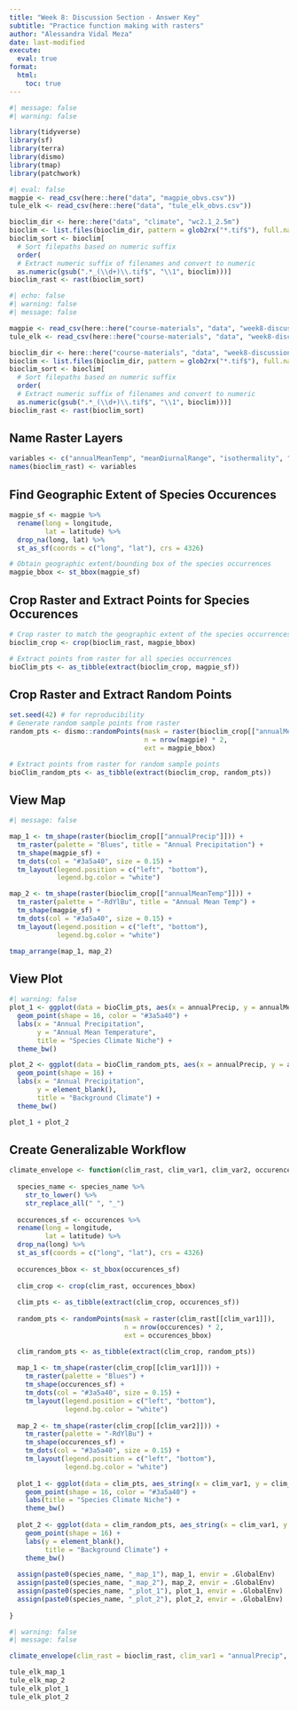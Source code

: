 ```yaml
---
title: "Week 8: Discussion Section - Answer Key"
subtitle: "Practice function making with rasters"
author: "Alessandra Vidal Meza"
date: last-modified
execute: 
  eval: true
format:
  html:
    toc: true
---
```


```r
#| message: false
#| warning: false

library(tidyverse)
library(sf)
library(terra)
library(dismo)
library(tmap)
library(patchwork)
```

```r
#| eval: false
magpie <- read_csv(here::here("data", "magpie_obvs.csv"))
tule_elk <- read_csv(here::here("data", "tule_elk_obvs.csv"))

bioclim_dir <- here::here("data", "climate", "wc2.1_2.5m")
bioclim <- list.files(bioclim_dir, pattern = glob2rx("*.tif$"), full.names = TRUE)
bioclim_sort <- bioclim[
  # Sort filepaths based on numeric suffix
  order(
  # Extract numeric suffix of filenames and convert to numeric
  as.numeric(gsub(".*_(\\d+)\\.tif$", "\\1", bioclim)))]
bioclim_rast <- rast(bioclim_sort)
```

```r
#| echo: false
#| warning: false
#| message: false

magpie <- read_csv(here::here("course-materials", "data", "week8-discussion", "magpie_obvs.csv"))
tule_elk <- read_csv(here::here("course-materials", "data", "week8-discussion", "tule_elk_obvs.csv"))

bioclim_dir <- here::here("course-materials", "data", "week8-discussion", "climate", "wc2.1_2.5m")
bioclim <- list.files(bioclim_dir, pattern = glob2rx("*.tif$"), full.names = TRUE)
bioclim_sort <- bioclim[
  # Sort filepaths based on numeric suffix
  order(
  # Extract numeric suffix of filenames and convert to numeric
  as.numeric(gsub(".*_(\\d+)\\.tif$", "\\1", bioclim)))]
bioclim_rast <- rast(bioclim_sort)
```

## Name Raster Layers

```r
variables <- c("annualMeanTemp", "meanDiurnalRange", "isothermality", "tempSeasonality", "maxTempWarmMonth", "maxTempColdMonth", "tempAnnualRange", "meanTempWetQ", "meanTempDryQ", "meanTempWarmQ", "meanTempColdQ", "annualPrecip", "precipWetMonth", "precipDryMonth", "precipSeasonality", "precipWetQ", "precipDryQ", "precipWarmQ", "precipColdQ")
names(bioclim_rast) <- variables
```

## Find Geographic Extent of Species Occurences

```r
magpie_sf <- magpie %>%
  rename(long = longitude,
         lat = latitude) %>%
  drop_na(long, lat) %>%
  st_as_sf(coords = c("long", "lat"), crs = 4326)
```

```r
# Obtain geographic extent/bounding box of the species occurrences
magpie_bbox <- st_bbox(magpie_sf)
```

## Crop Raster and Extract Points for Species Occurences

```r
# Crop raster to match the geographic extent of the species occurrences
bioclim_crop <- crop(bioclim_rast, magpie_bbox)
```

```r
# Extract points from raster for all species occurrences
bioClim_pts <- as_tibble(extract(bioclim_crop, magpie_sf))
```

## Crop Raster and Extract Random Points

```r
set.seed(42) # for reproducibility
# Generate random sample points from raster
random_pts <- dismo::randomPoints(mask = raster(bioclim_crop[["annualMeanTemp"]]),
                                  n = nrow(magpie) * 2,
                                  ext = magpie_bbox)
```

```r
# Extract points from raster for random sample points
bioClim_random_pts <- as_tibble(extract(bioclim_crop, random_pts))
```

## View Map

```r
#| message: false

map_1 <- tm_shape(raster(bioclim_crop[["annualPrecip"]])) +
  tm_raster(palette = "Blues", title = "Annual Precipitation") +
  tm_shape(magpie_sf) +
  tm_dots(col = "#3a5a40", size = 0.15) +
  tm_layout(legend.position = c("left", "bottom"),
            legend.bg.color = "white")

map_2 <- tm_shape(raster(bioclim_crop[["annualMeanTemp"]])) +
  tm_raster(palette = "-RdYlBu", title = "Annual Mean Temp") +
  tm_shape(magpie_sf) +
  tm_dots(col = "#3a5a40", size = 0.15) +
  tm_layout(legend.position = c("left", "bottom"),
            legend.bg.color = "white")

tmap_arrange(map_1, map_2)
```

## View Plot

```r
#| warning: false
plot_1 <- ggplot(data = bioClim_pts, aes(x = annualPrecip, y = annualMeanTemp)) +
  geom_point(shape = 16, color = "#3a5a40") +
  labs(x = "Annual Precipitation",
       y = "Annual Mean Temperature", 
       title = "Species Climate Niche") +
  theme_bw()

plot_2 <- ggplot(data = bioClim_random_pts, aes(x = annualPrecip, y = annualMeanTemp)) +
  geom_point(shape = 16) +
  labs(x = "Annual Precipitation",
       y = element_blank(), 
       title = "Background Climate") +
  theme_bw()

plot_1 + plot_2
```

## Create Generalizable Workflow

```r
climate_envelope <- function(clim_rast, clim_var1, clim_var2, occurences, species_name){
  
  species_name <- species_name %>%
    str_to_lower() %>%
    str_replace_all(" ", "_")
  
  occurences_sf <- occurences %>%
  rename(long = longitude,
         lat = latitude) %>%
  drop_na(long) %>%
  st_as_sf(coords = c("long", "lat"), crs = 4326)
  
  occurences_bbox <- st_bbox(occurences_sf)
  
  clim_crop <- crop(clim_rast, occurences_bbox)
  
  clim_pts <- as_tibble(extract(clim_crop, occurences_sf))
  
  random_pts <- randomPoints(mask = raster(clim_rast[[clim_var1]]),
                             n = nrow(occurences) * 2,
                             ext = occurences_bbox)

  clim_random_pts <- as_tibble(extract(clim_crop, random_pts))
  
  map_1 <- tm_shape(raster(clim_crop[[clim_var1]])) +
    tm_raster(palette = "Blues") +
    tm_shape(occurences_sf) +
    tm_dots(col = "#3a5a40", size = 0.15) +
    tm_layout(legend.position = c("left", "bottom"),
              legend.bg.color = "white")
  
  map_2 <- tm_shape(raster(clim_crop[[clim_var2]])) +
    tm_raster(palette = "-RdYlBu") +
    tm_shape(occurences_sf) +
    tm_dots(col = "#3a5a40", size = 0.15) +
    tm_layout(legend.position = c("left", "bottom"),
              legend.bg.color = "white")
  
  plot_1 <- ggplot(data = clim_pts, aes_string(x = clim_var1, y = clim_var2)) +
    geom_point(shape = 16, color = "#3a5a40") +
    labs(title = "Species Climate Niche") +
    theme_bw()
  
  plot_2 <- ggplot(data = clim_random_pts, aes_string(x = clim_var1, y = clim_var2)) +
    geom_point(shape = 16) +
    labs(y = element_blank(), 
         title = "Background Climate") +
    theme_bw()
  
  assign(paste0(species_name, "_map_1"), map_1, envir = .GlobalEnv)
  assign(paste0(species_name, "_map_2"), map_2, envir = .GlobalEnv)
  assign(paste0(species_name, "_plot_1"), plot_1, envir = .GlobalEnv)
  assign(paste0(species_name, "_plot_2"), plot_2, envir = .GlobalEnv)
  
}
```

```r
#| warning: false
#| message: false

climate_envelope(clim_rast = bioclim_rast, clim_var1 = "annualPrecip", clim_var2 = "annualMeanTemp", occurences = tule_elk, species_name = "Tule Elk")

tule_elk_map_1
tule_elk_map_2
tule_elk_plot_1
tule_elk_plot_2
```

